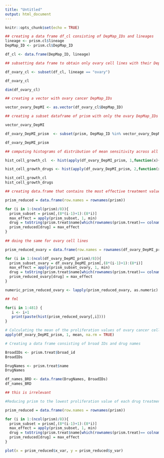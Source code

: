 ```yaml
---
title: "Untitled"
output: html_document
---
```


```r
knitr::opts_chunk$set(echo = TRUE)
```

```r

## creating a data frame df_cl consisting of DepMap_IDs and lineages
lineage <- prism.cl$lineage
DepMap_ID <- prism.cl$DepMap_ID 

df_cl <- data.frame(DepMap_ID, lineage)

## subsetting data frame to obtain only ovary cell lines with their DepMap_IDs

df_ovary_cl <- subset(df_cl, lineage == "ovary")

df_ovary_cl

dim(df_ovary_cl)

## creating a vector with ovary cancer DepMap_IDs 

vector_ovary_DepMI <- as.vector(df_ovary_cl$DepMap_ID)
```


```r

## creating a subset dataframe of prism with only the ovary DepMap_IDs and their proliferation values   

vector_ovary_DepMI

df_ovary_DepMI_prism  <- subset(prism, DepMap_ID %in% vector_ovary_DepMI)

df_ovary_DepMI_prism
```


```r
## computing histograms of distribution of mean sensitivity across all ovary cell lines and all drugs

hist_cell_growth_cl  <- hist(apply(df_ovary_DepMI_prism, 1,function(x){mean(x,na.rm=TRUE)}), breaks = 50, xlim = c(-0.9, 0),  main = "Ovary Cell lines", xlab = "Mean log fold-change in cell growth")

hist_cell_growth_drugs <- hist(apply(df_ovary_DepMI_prism, 2,function(x){mean(x,na.rm=TRUE)}), breaks = 50, main = "Drugs", xlab = "Mean log fold-change in cell growth")

hist_cell_growth_cl
hist_cell_growth_drugs
```

```r
## creating data.frame that contains the most effective treatment values for each drug and dosage (min values) for every cell line 

prism_reduced = data.frame(row.names = rownames(prism))

for (i in 1:(ncol(prism)/8)){
  prism_subset = prism[,(8*(i-1)+1):(8*i)]
  max_effect = apply(prism_subset, 1, min)
  drug = toString(prism.treat$name[which(rownames(prism.treat)== colnames(prism)[i*8])])
  prism_reduced[drug] = max_effect
}
  
## doing the same for ovary cell lines 

prism_reduced_ovary = data.frame(row.names = rownames(df_ovary_DepMI_prism))

for (i in 1:(ncol(df_ovary_DepMI_prism)/8)){
  prism_subset_ovary = df_ovary_DepMI_prism[,(8*(i-1)+1):(8*i)]
  max_effect = apply(prism_subset_ovary, 1, min)
  drug = toString(prism.treat$name[which(rownames(prism.treat)== colnames(prism)[i*8])])
  prism_reduced_ovary[drug] = max_effect
}
```


```r
numeric_prism_reduced_ovary <- lapply(prism_reduced_ovary, as.numeric)

## fml 

for(i in 1:481) {
   i <- i+1
   print(paste(hist(prism_reduced_ovary[,i])))
}

```

```r

# Calculating the mean of the proliferation values of ovary cancer cell lines (all drugs) 
apply(df_ovary_DepMI_prism, 1, mean, na.rm = TRUE) 

# Creating a data frame consisting of broad IDs and drug names

BroadIDs <- prism.treat$broad_id
BroadIDs

DrugNames <- prism.treat$name
DrugNames

df_names_BRD <- data.frame(DrugNames, BroadIDs)
df_names_BRD

## this is irrelevant
```

```r

#Reducing prism to the lowest proliferation value of each drug treatment 

prism_reduced = data.frame(row.names = rownames(prism))

for (i in 1:(ncol(prism)/8)){
  prism_subset = prism[,(8*(i-1)+1):(8*i)]
  max_effect = apply(prism_subset, 1, min)
  drug = toString(prism.treat$name[which(rownames(prism.treat)== colnames(prism)[i*8])])
  prism_reduced[drug] = max_effect
}
```

```r

plot(x = prism_reduced$x_var, y = prism_reduced$y_var)

```



